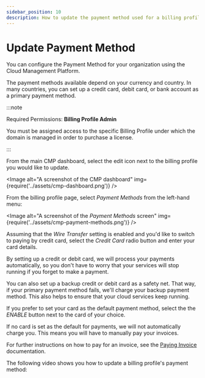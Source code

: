 ```yaml
---
sidebar_position: 10
description: How to update the payment method used for a billing profile in Cloud Management Platform
---
```


# Update Payment Method

You can configure the Payment Method for your organization using the Cloud Management Platform.

The payment methods available depend on your currency and country. In many countries, you can set up a credit card, debit card, or bank account as a primary payment method.

:::note

Required Permissions: **Billing Profile Admin**

You must be assigned access to the specific Billing Profile under which the domain is managed in order to purchase a license.

:::

From the main CMP dashboard, select the edit icon next to the billing profile you would like to update.


<Image
  alt="A screenshot of the CMP dashboard"
  img={require('../assets/cmp-dashboard.png')}
/>

From the billing profile page, select _Payment Methods_ from the left-hand menu:

<Image
  alt="A screenshot of the _Payment Methods_ screen"
  img={require('../assets/cmp-payment-methods.png')}
/>

Assuming that the _Wire Transfer_ setting is enabled and you'd like to switch to paying by credit card, select the _Credit Card_ radio button and enter your card details.

By setting up a credit or debit card, we will process your payments automatically, so you don't have to worry that your services will stop running if you forget to make a payment.

You can also set up a backup credit or debit card as a safety net. That way, if your primary payment method fails, we'll charge your backup payment method. This also helps to ensure that your cloud services keep running.

If you prefer to set your card as the default payment method, select the the _ENABLE_ button next to the card of your choice.

If no card is set as the default for payments, we will not automatically charge you. This means you will have to manually pay your invoices.

For further instructions on how to pay for an invoice, see the [Paying Invoice](paying-invoices-with-credit-card-or-ach.mdx) documentation.

The following video shows you how to update a billing profile's payment method:


<LoomEmbed id="d8fd0265271e403ab96b88e7e9b8a851" />
